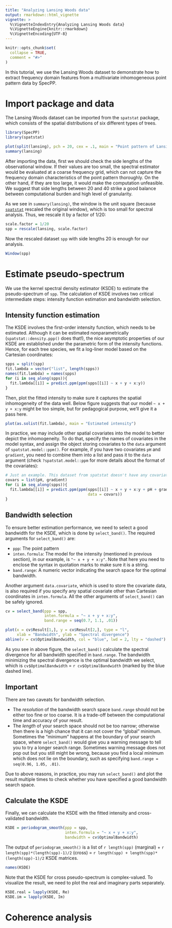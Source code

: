 ```yaml
---
title: "Analyzing Lansing Woods data"
output: rmarkdown::html_vignette
vignette: >
  %\VignetteIndexEntry{Analyzing Lansing Woods data}
  %\VignetteEngine{knitr::rmarkdown}
  %\VignetteEncoding{UTF-8}
---
```


```r
knitr::opts_chunk$set(
  collapse = TRUE,
  comment = "#>"
)
```

In this tutorial, we use the Lansing Woods dataset to demonstrate how to extract frequency domain features from a multivariate inhomogeneous point pattern data by SpecPP.

# Import package and data

The Lansing Woods dataset can be imported from the `spatstat` package, which consists of the spatial distributions of six different types of trees.

```r
library(SpecPP)
library(spatstat)

plot(split(lansing), pch = 20, cex = .1, main = "Point pattern of Lansing Woods")
summary(lansing)
```

After importing the data, first we should check the side lengths of the observational window. If their values are too small, the spectral estimator would be evaluated at a coarse frequency grid, which can not capture the frequency domain characteristics of the point pattern thoroughly. On the other hand, if they are too large, it would make the computation unfeasible. We suggest that side lengths between 20 and 40 strike a good balance between computational burden and high level of granularity.

As we see in `summary(lansing)`, the window is the unit square (because [`spatstat`](https://search.r-project.org/CRAN/refmans/spatstat.data/html/lansing.html) rescaled the original window), which is too small for spectral analysis. Thus, we rescale it by a factor of 1/20:

```r
scale.factor = 1/20
spp = rescale(lansing, scale.factor)
```

Now the rescaled dataset `spp` with side lengths 20 is enough for our analysis.

```r
Window(spp)
```

# Estimate pseudo-spectrum

We use the kernel spectral density estimator (KSDE) to estimate the pseudo-spectrum of `spp`. The calculation of KSDE involves two critical intermediate steps: intensity function estimation and bandwidth selection.

## Intensity function estimation

The KSDE involves the first-order intensity function, which needs to be estimated. Although it can be estimated nonparametrically (`spatstat::density.ppp()` does that!), the nice asymptotic properties of our KSDE are established under the parametric form of the intensity functions. Hence, for each tree species, we fit a log-liner model based on the Cartesian coordinates:

```r
spps = split(spp)
fit.lambda = vector("list", length(spps))
names(fit.lambda) = names(spps)
for (i in seq_along(spps)){
  fit.lambda[[i]] = predict.ppm(ppm(spps[[i]] ~ x + y + x:y))
}
```

Then, plot the fitted intensity to make sure it captures the spatial inhomogeneity of the data well. Below figure suggests that our model `~ x + y + x:y` might be too simple, but for pedagogical purpose, we'll give it a pass here.

```r
plot(as.solist(fit.lambda), main = "Estimated intensity")
```

In practice, we may include other spatial covariates into the model to better depict the inhomogeneity. To do that, specify the names of covariates in the model syntax, and assign the object storing covariates to the `data` argument of `spatstat.model::ppm()`. For example, if you have two covariates `pH` and `gradient`, you need to combine them into a list and pass it to the `data` argument (check `?spatstat.model::ppm` for more details about the format of the covariates):

```r
# Just an example. This dataset from spatstat doesn't have any covariate.
covars = list(pH, gradient)
for (i in seq_along(spps)){
  fit.lambda[[i]] = predict.ppm(ppm(spps[[i]] ~ x + y + x:y + pH + gradient,
                                    data = covars))
}
```

## Bandwidth selection

To ensure better estimation performance, we need to select a good bandwidth for the KSDE, which is done by `select_band()`. The required arguments for `select_band()` are:

-  `ppp`: The point pattern
-  `inten.formula`: The model for the intensity (mentioned in previous section), in our example, is `"~ x + y + x:y"`. Note that here you need to enclose the syntax in quotation marks to make sure it is a string.
-  `band.range`: A numeric vector indicating the search space for the optimal bandwidth.

Another argument `data.covariate`, which is used to store the covariate data, is also required if you specify any spatial covariate other than Cartesian coordinates in `inten.formula`. All the other arguments of `select_band()` can be safely ignored.

```r
cv = select_band(ppp = spp,
                 inten.formula = "~ x + y + x:y",
                 band.range = seq(0.7, 1.1, .01))

plot(x = cv$Result[1,], y = cv$Result[2,], type = "l",
     xlab = "Bandwidth", ylab = "Spectral divergence")
abline(v = cv$OptimalBandwidth, col = "blue", lwd = 2, lty = "dashed")
```

As you see in above figure, the `select_band()` calculate the spectral divergence for all bandwidth specified in `band.range`. The bandwidth minimizing the spectral divergence is the optimal bandwidth we select, which is `cv$OptimalBandwidth` = `r cv$OptimalBandwidth` (marked by the blue dashed line).

::: {.callout-important}
## Important
There are two caveats for bandwidth selection.

-  The *resolution* of the bandwidth search space `band.range` should not be either too fine or too coarse. It is a trade-off between the computational time and accuracy of your result.
-  The *length* of your search space should not be too narrow; otherwise then there is a high chance that it can not cover the "global" minimum. Sometimes the "minimum" happens at the boundary of your search space, where `select_band()` would give you a warning message to tell you to try a longer search range. Sometimes warning message does not pop out but you still might be wrong, because you find a local minimum which does not lie on the boundary, such as specifying `band.range = seq(0.96, 1.05, .01)`.

Due to above reasons, in practice, you may run `select_band()` and plot the result multiple times to check whether you have specified a good bandwidth search space.
:::

## Calculate the KSDE
Finally, we can calculate the KSDE with the fitted intensity and cross-validated bandwidth.
```r
KSDE = periodogram_smooth(ppp = spp,
                          inten.formula = "~ x + y + x:y",
                          bandwidth = cv$OptimalBandwidth)
```
The output of `periodogram_smooth()` is a list of `r length(spp)` (marginal) + `r length(spp)*(length(spp)-1)/2` (cross) = `r length(spp) + length(spp)*(length(spp)-1)/2` KSDE matrices.
```r
names(KSDE)
```
Note that the KSDE for cross pseudo-spectrum is complex-valued. To visualize the result, we need to plot the real and imaginary parts separately.
```r
KSDE.real = lapply(KSDE, Re)
KSDE.im = lapply(KSDE, Im)
```



# Coherence analysis
